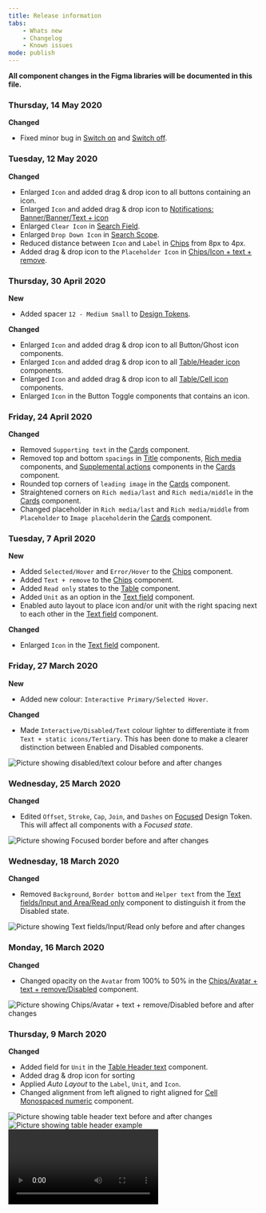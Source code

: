 ```yaml
---
title: Release information
tabs:
    - Whats new
    - Changelog
    - Known issues
mode: publish
---
```


**All component changes in the Figma libraries will be documented in this file.**



### Thursday, 14 May 2020


**Changed**

* Fixed minor bug in [Switch on](https://www.figma.com/file/0bGXR2sCwMVSDNyyzu5BXrO5/UI%E2%80%94User-Interface?node-id=1471%3A2) and [Switch off](https://www.figma.com/file/0bGXR2sCwMVSDNyyzu5BXrO5/UI%E2%80%94User-Interface?node-id=1471%3A14).



### Tuesday, 12 May 2020


**Changed**

* Enlarged `Icon` and added drag & drop icon to all buttons containing an icon.
* Enlarged `Icon` and added drag & drop icon to [Notifications: Banner/Banner/Text + icon](https://www.figma.com/file/0bGXR2sCwMVSDNyyzu5BXrO5/UI%E2%80%94User-Interface?node-id=2628%3A13227)
* Enlarged `Clear Icon` in [Search Field](https://www.figma.com/file/0bGXR2sCwMVSDNyyzu5BXrO5/UI%E2%80%94User-Interface?node-id=2805%3A15543).
* Enlarged `Drop Down Icon` in [Search Scope](https://www.figma.com/file/0bGXR2sCwMVSDNyyzu5BXrO5/UI%E2%80%94User-Interface?node-id=2805%3A15917).
* Reduced distance between `Icon` and `Label` in [Chips](https://www.figma.com/file/0bGXR2sCwMVSDNyyzu5BXrO5/UI%E2%80%94User-Interface?node-id=1%3A6) from 8px to 4px. 
* Added drag & drop icon to the `Placeholder Icon` in [Chips/Icon + text + remove](https://www.figma.com/file/0bGXR2sCwMVSDNyyzu5BXrO5/UI%E2%80%94User-Interface?node-id=5155%3A17914).



### Thursday, 30 April 2020


**New**

* Added spacer `12 - Medium Small` to [Design Tokens](https://www.figma.com/file/0TbIXrrObWj80Cf7KucKYFL0/Design-Tokens?node-id=2%3A8).



**Changed**

* Enlarged `Icon` and added drag & drop icon to all Button/Ghost icon components.
* Enlarged `Icon` and added drag & drop icon to all [Table/Header icon](https://www.figma.com/file/0bGXR2sCwMVSDNyyzu5BXrO5/UI%E2%80%94User-Interface?node-id=2450%3A1220) components.
* Enlarged `Icon` and added drag & drop icon to all [Table/Cell icon](https://www.figma.com/file/0bGXR2sCwMVSDNyyzu5BXrO5/UI%E2%80%94User-Interface?node-id=2450%3A1107) components.
* Enlarged `Icon` in the Button Toggle components that contains an icon. 



### Friday, 24 April 2020


**Changed**

* Removed `Supporting text` in the [Cards](https://www.figma.com/file/0bGXR2sCwMVSDNyyzu5BXrO5/UI%E2%80%94User-Interface?node-id=1%3A5) component.
* Removed top and bottom `spacings` in [Title](https://www.figma.com/file/0bGXR2sCwMVSDNyyzu5BXrO5/UI%E2%80%94User-Interface?node-id=214%3A764) components, [Rich media](https://www.figma.com/file/0bGXR2sCwMVSDNyyzu5BXrO5/UI%E2%80%94User-Interface?node-id=214%3A334) components, and [Supplemental actions](https://www.figma.com/file/0bGXR2sCwMVSDNyyzu5BXrO5/UI%E2%80%94User-Interface?node-id=214%3A321) components in the [Cards](https://www.figma.com/file/0bGXR2sCwMVSDNyyzu5BXrO5/UI%E2%80%94User-Interface?node-id=1%3A5) component.
* Rounded top corners of `leading image` in the [Cards](https://www.figma.com/file/0bGXR2sCwMVSDNyyzu5BXrO5/UI%E2%80%94User-Interface?node-id=1%3A5) component.
* Straightened corners on `Rich media/last` and `Rich media/middle` in the [Cards](https://www.figma.com/file/0bGXR2sCwMVSDNyyzu5BXrO5/UI%E2%80%94User-Interface?node-id=1%3A5) component.
* Changed placeholder in `Rich media/last` and `Rich media/middle` from `Placeholder` to `Image placeholder`in the [Cards](https://www.figma.com/file/0bGXR2sCwMVSDNyyzu5BXrO5/UI%E2%80%94User-Interface?node-id=1%3A5) component.



### Tuesday, 7 April 2020


**New**

* Added `Selected/Hover` and `Error/Hover` to the [Chips](https://www.figma.com/file/0bGXR2sCwMVSDNyyzu5BXrO5/UI%E2%80%94User-Interface?node-id=1%3A6) component.
* Added `Text + remove` to the [Chips](https://www.figma.com/file/0bGXR2sCwMVSDNyyzu5BXrO5/UI%E2%80%94User-Interface?node-id=1%3A6) component.
* Added `Read only` states to the [Table](https://www.figma.com/file/0bGXR2sCwMVSDNyyzu5BXrO5/UI%E2%80%94User-Interface?node-id=1%3A25) component.
* Added `Unit` as an option in the [Text field](https://www.figma.com/file/0bGXR2sCwMVSDNyyzu5BXrO5/UI%E2%80%94User-Interface?node-id=1%3A26) component.
* Enabled auto layout to place icon and/or unit with the right spacing next to each other in the [Text field](https://www.figma.com/file/0bGXR2sCwMVSDNyyzu5BXrO5/UI%E2%80%94User-Interface?node-id=1%3A26) component.


**Changed**
* Enlarged `Icon` in the [Text field](https://www.figma.com/file/0bGXR2sCwMVSDNyyzu5BXrO5/UI%E2%80%94User-Interface?node-id=1%3A26) component.



### Friday, 27 March 2020


**New**

* Added new colour: `Interactive Primary/Selected Hover`.


**Changed**

* Made `Interactive/Disabled/Text` colour lighter to differentiate it from `Text + static icons/Tertiary`. This has been done to make a clearer distinction between Enabled and Disabled components. 

<Image url="images/2020/20200331-disabled-text%201600px.jpg" alt="Picture showing disabled/text colour before and after changes" />



### Wednesday, 25 March 2020


**Changed**

* Edited `Offset`, `Stroke`, `Cap`, `Join`, and `Dashes` on [Focused](https://www.figma.com/file/0TbIXrrObWj80Cf7KucKYFL0/Design-Tokens?node-id=339%3A1806) Design Token. This will affect all components with a *Focused state*. 

<Image url="images/2020/20200325-focused%201600px.jpg" alt="Picture showing Focused border before and after changes" />



### Wednesday, 18 March 2020


**Changed**

* Removed `Background`, `Border bottom` and `Helper text` from the [Text fields/Input and Area/Read only](https://www.figma.com/file/0bGXR2sCwMVSDNyyzu5BXrO5/UI%E2%80%94User-Interface?node-id=1%3A26) component to distinguish it from the Disabled state.

<Image url="images/2020/20200327-text%20fields%20read%20only%201600px.jpg" alt="Picture showing Text fields/Input/Read only before and after changes" />



### Monday, 16 March 2020


**Changed**

* Changed opacity on the `Avatar` from 100% to 50% in the [Chips/Avatar + text + remove/Disabled](https://www.figma.com/file/0bGXR2sCwMVSDNyyzu5BXrO5/UI%E2%80%94User-Interface?node-id=5155%3A17713) component.

<Image url="images/2020/20200316-chips%20disabled%201600px.jpg" alt="Picture showing Chips/Avatar + text + remove/Disabled before and after changes" />



### Thursday, 9 March 2020


**Changed**

* Added field for `Unit` in the [Table Header text](https://www.figma.com/file/0bGXR2sCwMVSDNyyzu5BXrO5/UI%E2%80%94User-Interface?node-id=2450%3A1219) component.
* Added drag & drop icon for sorting
* Applied *Auto Layout* to the `Label`, `Unit`, and `Icon`. 
* Changed alignment from left aligned to right aligned for [Cell Monospaced numeric](https://www.figma.com/file/0bGXR2sCwMVSDNyyzu5BXrO5/UI%E2%80%94User-Interface?node-id=2450%3A1603) component.

<Image url="images/2020/20200309-table header before after 800 px.jpg" alt="Picture showing table header text before and after changes" />

<Image url="images/2020/20200309-table header example 800 px.jpg" alt="Picture showing table header example" />

<Video controls autoPlay loop type="video/mp4" url="video/2020/20200309-Table header text demo.mp4" alt="Video showing how to drag&drop icons and how to adjust table header component" />


**New**

* Added new state ActiveResting for [Table Cell input](https://www.figma.com/file/0bGXR2sCwMVSDNyyzu5BXrO5/UI%E2%80%94User-Interface?node-id=2450%3A2487) component.

<Image url="images/2020/20200309-table cell input activeresting 800 px.jpg" alt="Picture showing new ActiveResting state for table cell input" />

<Image url="images/2020/20200309-table example active row 800px.jpg" alt="Picture showing example for active row, using ActiveResting state" />



### Thursday, 27 February 2020


**New**

* Added [Buttons toggle](https://www.figma.com/file/0bGXR2sCwMVSDNyyzu5BXrO5/UI%E2%80%94User-Interface?node-id=27%3A3) component to Figma.



### Wednesday, 19 February 2020


**Changed**

* Updated vertical constraints on icons and avatars in the [Chips](https://eds.equinor.com/components/chips/) component from `scale` to `center` to allow reduction of the component height from 48px to 32px. 
* Moved *Listing frame* in **Navigation Drawer/Listing/Desktop** 1px to the right because the previous placement was not aligned to the grid. 
